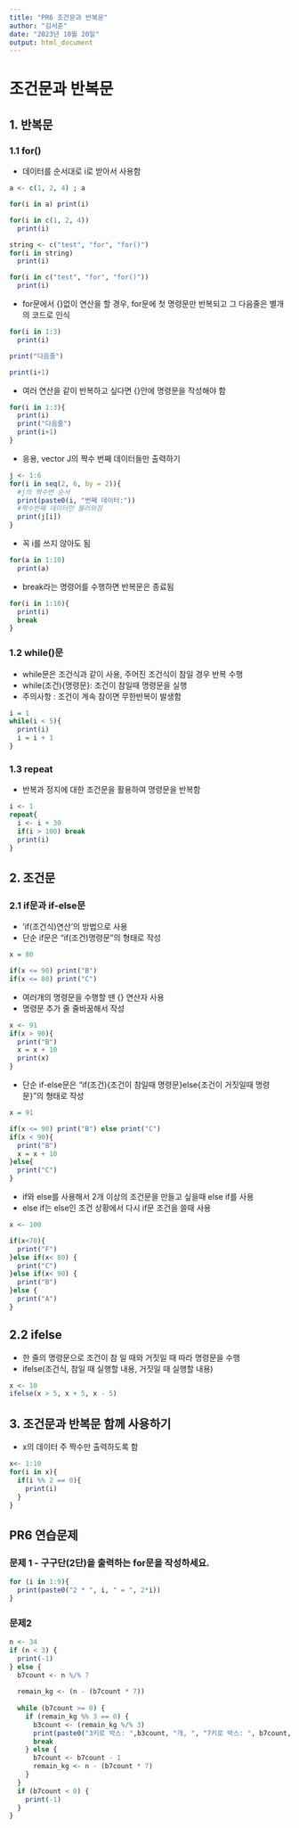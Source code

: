 ---
title: "PR6 조건문과 반복문"
author: "김서준"
date: "2023년 10월 20일"
output: html_document
---

# 조건문과 반복문

## 1. 반복문

### 1.1 for()

-   데이터를 순서대로 i로 받아서 사용함

```{R}
a <- c(1, 2, 4) ; a

for(i in a) print(i)

for(i in c(1, 2, 4))
  print(i)

string <- c("test", "for", "for()")
for(i in string)
  print(i)

for(i in c("test", "for", "for()"))
  print(i)
```

-   for문에서 {}없이 연산을 할 경우, for문에 첫 명령문만 반복되고 그 다음줄은 별개의 코드로 인식

```{r}
for(i in 1:3)
  print(i)

print("다음줄")

print(i+1)
```

-   여러 연산을 같이 반복하고 싶다면 {}안에 명령문을 작성해야 함

```{r}
for(i in 1:3){
  print(i)
  print("다음줄")
  print(i+1)
}
```

-   응용, vector J의 짝수 번째 데이터들만 출력하기

```{r}
j <- 1:6
for(i in seq(2, 6, by = 2)){
  #j의 짝수번 순서
  print(paste0(i, "번째 데이터:"))
  #짝수번째 데이터만 불러와짐
  print(j[i])
}
```

- 꼭 i를 쓰지 않아도 됨

```{r}
for(a in 1:10)
  print(a)
```

-   break라는 명령어를 수행하면 반복문은 종료됨

```{r}
for(i in 1:10){
  print(i)
  break
}
```

### 1.2 while()문

-   while문은 조건식과 같이 사용, 주어진 조건식이 참일 경우 반복 수행
-   while(조건){명령문}: 조건이 참일때 명령문을 실행
-   주의사항 : 조건이 계속 참이면 무한반복이 발생함

```{r}
i = 1
while(i < 5){
  print(i)
  i = i + 1
}
```

### 1.3 repeat

-   반복과 정지에 대한 조건문을 활용하여 명령문을 반복함

```{r}
i <- 1
repeat{
  i <- i + 30
  if(i > 100) break
  print(i)
}
```

## 2. 조건문

### 2.1 if문과 if-else문

-   'if(조건식)연산'의 방법으로 사용
-   단순 if문은 "if(조건)명령문"의 형태로 작성

```{r}
x = 80

if(x <= 90) print("B")
if(x <= 80) print("C")
```

-   여러개의 명령문을 수행할 땐 {} 연산자 사용
-   명령문 추가 줄 줄바꿈해서 작성

```{r}
x <- 91
if(x > 90){
  print("B")
  x = x + 10
  print(x)
}

```

- 단순 if-else문은 "if(조건){조건이 참일때 명령문}else{조건이 거짓일때 명령문}"의 형태로 작성

```{r}
x = 91

if(x <= 90) print("B") else print("C")
if(x < 90){
  print("B")
  x = x + 10
}else{
  print("C")
}
```

-   if와 else를 사용해서 2개 이상의 조건문을 만들고 싶을때 else if를 사용
-   else if는 else인 조건 상황에서 다시 if문 조건을 쓸때 사용

```{r}
x <- 100

if(x<70){
  print("F")
}else if(x< 80) {
  print("C")
}else if(x< 90) {
  print("B")
}else {
  print("A")
}
```

## 2.2 ifelse

-   한 줄의 명령문으로 조건이 참 일 때와 거짓일 때 따라 명령문을 수행
-   ifelse(조건식, 참일 때 실행할 내용, 거짓일 때 실행할 내용)

```{R}
x <- 10
ifelse(x > 5, x + 5, x - 5)
```

## 3. 조건문과 반복문 함께 사용하기

-   x의 데이터 주 짝수만 출력하도록 함

```{R}
x<- 1:10
for(i in x){
  if(i %% 2 == 0){
    print(i)
  }
}

```

## PR6 연습문제

### 문제 1 - 구구단(2단)을 출력하는 for문을 작성하세요.

```{r}
for (i in 1:9){
  print(paste0("2 * ", i, " = ", 2*i))
}

```

### 문제2

```{r}
n <- 34
if (n < 3) {
  print(-1) 
} else {
  b7count <- n %/% 7
  
  remain_kg <- (n - (b7count * 7))
  
  while (b7count >= 0) {
    if (remain_kg %% 3 == 0) {
      b3count <- (remain_kg %/% 3)
      print(paste0("3키로 박스: ",b3count, "개, ", "7키로 박스: ", b7count,"개"))
      break
    } else {
      b7count <- b7count - 1
      remain_kg <- n - (b7count * 7)
    }
  }
  if (b7count < 0) {
    print(-1)
  }
}
```